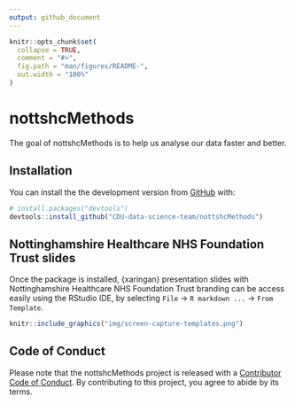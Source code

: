 ```yaml
---
output: github_document
---
```


<!-- README.md is generated from README.Rmd. Please edit that file -->

```r
knitr::opts_chunk$set(
  collapse = TRUE,
  comment = "#>",
  fig.path = "man/figures/README-",
  out.width = "100%"
)
```

# nottshcMethods

<!-- badges: start -->
<!-- badges: end -->

The goal of nottshcMethods is to help us analyse our data faster and better.

## Installation

You can install the the development version from [GitHub](https://github.com/) with:

``` r
# install.packages("devtools")
devtools::install_github("CDU-data-science-team/nottshcMethods")
```

## Nottinghamshire Healthcare NHS Foundation Trust slides

Once the package is installed, {xaringan} presentation slides with Nottinghamshire Healthcare NHS Foundation Trust branding can be access easily using the RStudio IDE, by selecting `File` -\> `R markdown ...` -\> `From Template`.

```r
knitr::include_graphics("img/screen-capture-templates.png")
```

## Code of Conduct
  
Please note that the nottshcMethods project is released with a [Contributor Code of Conduct](https://contributor-covenant.org/version/2/0/CODE_OF_CONDUCT.html). 
By contributing to this project, you agree to abide by its terms.
